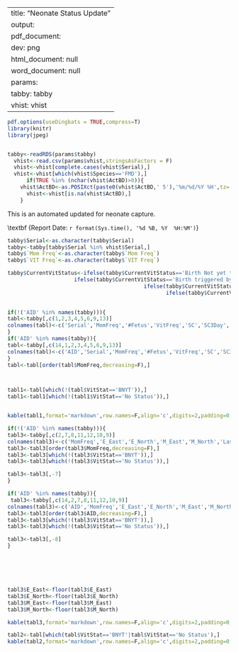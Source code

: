 
---
title: "Neonate Status Update"
output:
  pdf_document:
    dev: png
  html_document: null
  word_document: null
params:
  tabby: tabby
  vhist: vhist
---
\pdfminorversion=5 
\pdfcompresslevel=9
\pdfobjcompresslevel=2
```r
pdf.options(useDingbats = TRUE,compress=T)
library(knitr)
library(jpeg)


tabby<-readRDS(params$tabby)
  vhist<-read.csv(params$vhist,stringsAsFactors = F)
  vhist<-vhist[complete.cases(vhist$Serial),]
  vhist<-vhist[which(vhist$Species=='FMD'),]
      if(TRUE %in% (nchar(vhist$ActBD)>0)){
    vhist$ActBD<-as.POSIXct(paste0(vhist$ActBD,' 5'),'%m/%d/%Y %H',tz='MST')
      vhist<-vhist[is.na(vhist$ActBD),]
    }


```
This is an automated updated for neonate capture.\vspace{5mm}

\large\textbf {Report Date: `r format(Sys.time(), '%d %B, %Y  %H:%M')`}
\vspace{10mm}

\large\textbf {Birth Freqs}
```r
tabby$Serial<-as.character(tabby$Serial)
tabby<-tabby[tabby$Serial %in% vhist$Serial,]
tabby$`Mom Freq`<-as.character(tabby$`Mom Freq`)
tabby$`VIT Freq`<-as.character(tabby$`VIT Freq`)

tabby$CurrentVitStatus<-ifelse(tabby$CurrentVitStatus=='Birth Not yet triggered','BNYT',
                     ifelse(tabby$CurrentVitStatus=='Birth triggered by light and temperature', 'B_Sensor',
                                           ifelse(tabby$CurrentVitStatus=='Birth triggered by temperature','B_Sensor',
                                                  ifelse(tabby$CurrentVitStatus=='Birth triggered by light','Birth_Sensor',ifelse(tabby$CurrentVitStatus=='Birth triggered by lack of comm','B_Comm',
                                                                                                                                  ifelse(tabby$CurrentVitStatus == 'No Status','No Status',tabby$CurrentVitStatus))))))

if(!('AID' %in% names(tabby))){
tabl<-tabby[,c(1,2,3,4,5,6,9,13)]
colnames(tabl)<-c('Serial','MomFreq','#Fetus','VitFreq','SC','SC3Day','VitStat','Dist')
}
if('AID' %in% names(tabby)){
tabl<-tabby[,c(14,1,2,3,4,5,6,9,13)]
colnames(tabl)<-c('AID','Serial','MomFreq','#Fetus','VitFreq','SC','SC3Day','VitStat','Dist')
}
tabl<-tabl[order(tabl$MomFreq,decreasing=F),]



tabl1<-tabl[which(!(tabl$VitStat=='BNYT')),]
tabl1<-tabl1[which(!(tabl1$VitStat=='No Status')),]


kable(tabl1,format='markdown',row.names=F,align='c',digits=2,padding=0,caption='Birth Freqs')

```

\vspace{1mm}

\large\textbf {Birth Data}
```r
if(!('AID' %in% names(tabby))){
tabl3<-tabby[,c(2,7,8,11,12,10,9)]
colnames(tabl3)<-c('MomFreq','E_East','E_North','M_East','M_North','LastDate','VitStat')
tabl3<-tabl3[order(tabl3$MomFreq,decreasing=F),]
tabl3<-tabl3[which(!(tabl3$VitStat=='BNYT')),]
tabl3<-tabl3[which(!(tabl3$VitStat=='No Status')),]

tabl3<-tabl3[,-7]
}

if('AID' %in% names(tabby)){
 tabl3<-tabby[,c(14,2,7,8,11,12,10,9)]
colnames(tabl3)<-c('AID','MomFreq','E_East','E_North','M_East','M_North','LastDate','VitStat')
tabl3<-tabl3[order(tabl3$AID,decreasing=F),] 
tabl3<-tabl3[which(!(tabl3$VitStat=='BNYT')),]
tabl3<-tabl3[which(!(tabl3$VitStat=='No Status')),]

tabl3<-tabl3[,-8]
}






tabl3$E_East<-floor(tabl3$E_East)
tabl3$E_North<-floor(tabl3$E_North)
tabl3$M_East<-floor(tabl3$M_East)
tabl3$M_North<-floor(tabl3$M_North)

kable(tabl3,format='markdown',row.names=F,align='c',digits=2,padding=0,caption='Birth Data')

```

\vspace{1mm}

\clearpage

\large\textbf {Non-Birth Freqs}
```r
tabl2<-tabl[which(tabl$VitStat=='BNYT'|tabl$VitStat=='No Status'),]
kable(tabl2,format='markdown',row.names=F,align='c',digits=2,padding=0,caption='Non Birth Freqs')

```